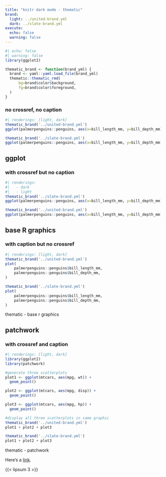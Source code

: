 ```yaml
---
title: "knitr dark mode - thematic"
brand:
  light: ../united-brand.yml
  dark: ../slate-brand.yml
execute:
  echo: false
  warning: false
---
```


```r
#| echo: false
#| warning: false
library(ggplot2)

thematic_brand <- function(brand_yml) {
  brand <- yaml::yaml.load_file(brand_yml)
  thematic::thematic_rmd(
      bg=brand$color$background,
      fg=brand$color$foreground,
  )
}
```


### no crossref, no caption

```r
#| renderings: [light, dark]
thematic_brand('../united-brand.yml')
ggplot(palmerpenguins::penguins, aes(x=bill_length_mm, y=bill_depth_mm)) + geom_point()

thematic_brand('../slate-brand.yml')
ggplot(palmerpenguins::penguins, aes(x=bill_length_mm, y=bill_depth_mm)) + geom_point()
```

## ggplot
### with crossref but no caption

::: {#fig-thematic-ggplot}
```r
#| renderings:
#|   - dark
#|   - light
thematic_brand('../slate-brand.yml')
ggplot(palmerpenguins::penguins, aes(x=bill_length_mm, y=bill_depth_mm)) + geom_point()

thematic_brand('../united-brand.yml')
ggplot(palmerpenguins::penguins, aes(x=bill_length_mm, y=bill_depth_mm)) + geom_point()
```
:::

## base R graphics
### with caption but no crossref

::: {}
```r
#| renderings: [light, dark]
thematic_brand('../united-brand.yml')
plot(
    palmerpenguins::penguins$bill_length_mm,
    palmerpenguins::penguins$bill_depth_mm,
)

thematic_brand('../slate-brand.yml')
plot(
    palmerpenguins::penguins$bill_length_mm,
    palmerpenguins::penguins$bill_depth_mm,
)
```

thematic - base r graphics

:::

## patchwork
### with crossref and caption

::: {#fig-thematic-patchwork}
```r
#| renderings: [light, dark]
library(ggplot2)
library(patchwork)

#generate three scatterplots
plot1 <- ggplot(mtcars, aes(mpg, wt)) +
  geom_point()

plot2 <- ggplot(mtcars, aes(mpg, disp)) +
  geom_point()

plot3 <- ggplot(mtcars, aes(mpg, hp)) +
  geom_point()

#display all three scatterplots in same graphic
thematic_brand('../united-brand.yml')
plot1 + plot2 + plot3

thematic_brand('../slate-brand.yml')
plot1 + plot2 + plot3

```
thematic - patchwork
:::


Here's a [link](https://example.com).

{{< lipsum 3 >}}
